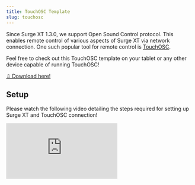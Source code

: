 ```yaml
---
title: TouchOSC Template
slug: touchosc
---
```


Since Surge XT 1.3.0, we support Open Sound Control protocol. This enables remote control of various aspects of Surge XT via network connection.
One such popular tool for remote control is [TouchOSC](https://hexler.net/touchosc).

Feel free to check out this TouchOSC template on your tablet or any other device capable of running TouchOSC!


[&#8681; Download here!](/Surge%20XT.tosc)


## Setup

Please watch the following video detailing the steps required for setting up Surge XT and TouchOSC connection!

<iframe
    class="aspect-video w-full"
    src="https://www.youtube-nocookie.com/embed/ZSKGv-Gqd-Y"
    title="YouTube video player"
    frameborder="0"
    allow="accelerometer; autoplay; clipboard-write; encrypted-media; gyroscope; picture-in-picture; web-share"
    allowfullscreen></iframe>
